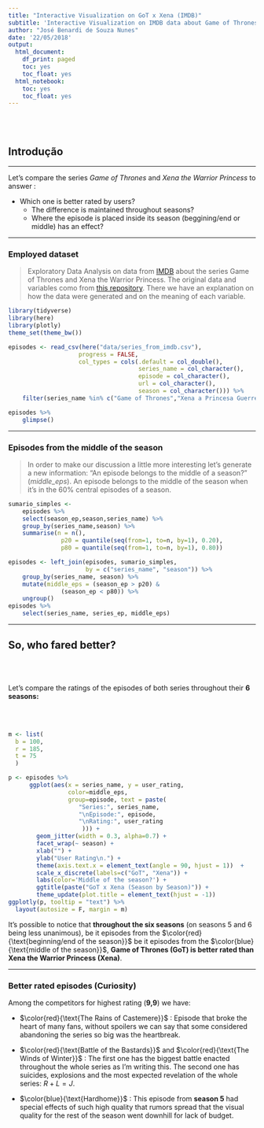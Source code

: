 ```yaml
---
title: "Interactive Visualization on GoT x Xena (IMDB)"
subtitle: 'Interactive Visualization on IMDB data about Game of Thrones (GoT) and Xena the Warrior Princess'
author: "José Benardi de Souza Nunes"
date: '22/05/2018'
output:
  html_document:
    df_print: paged
    toc: yes
    toc_float: yes
  html_notebook:
    toc: yes
    toc_float: yes
---
```


<br></br>

## Introdução

***

Let's compare the series *Game of Thrones* and *Xena the Warrior Princess* to answer :

 * Which one is better rated by users?
    + The difference is maintained throughout seasons?
    + Where the episode is placed inside its season (beggining/end or middle) has an effect?

***

### Employed dataset

> Exploratory Data Analysis on data from [IMDB](https://www.imdb.com/) about the series Game of Thrones and Xena the Warrior Princess. The original data and variables como from [this repository](https://github.com/nazareno/imdb-series). There we have an explanation on how the data were generated and on the meaning of each variable.

```r
library(tidyverse)
library(here)
library(plotly)
theme_set(theme_bw())
```

```r
episodes <- read_csv(here("data/series_from_imdb.csv"), 
                    progress = FALSE,
                    col_types = cols(.default = col_double(), 
                                     series_name = col_character(), 
                                     episode = col_character(), 
                                     url = col_character(),
                                     season = col_character())) %>% 
    filter(series_name %in% c("Game of Thrones","Xena a Princesa Guerreira")) 

episodes %>% 
    glimpse()
```

****

### Episodes from the middle of the season

>In order to make our discussion a little more interesting let's generate a new information: "An episode belongs to the middle of a season?" (*middle_eps*). An episode belongs to the middle of the season when it's in the 60% central episodes of a season.  

```r
sumario_simples <- 
    episodes %>% 
    select(season_ep,season,series_name) %>%
    group_by(series_name,season) %>% 
    summarise(n = n(),
               p20 = quantile(seq(from=1, to=n, by=1), 0.20),
               p80 = quantile(seq(from=1, to=n, by=1), 0.80))

episodes <- left_join(episodes, sumario_simples,
                      by = c("series_name", "season")) %>% 
    group_by(series_name, season) %>%
    mutate(middle_eps = (season_ep > p20) &
               (season_ep < p80)) %>% 
    ungroup()
episodes %>% 
    select(series_name, series_ep, middle_eps)
```

***

## So, who fared better?

<br></br>

Let's compare the ratings of the episodes of both series throughout their **6 seasons:**

<br></br>

```r
m <- list(
  b = 100,
  r = 185,
  t = 75
  )

p <- episodes %>% 
      ggplot(aes(x = series_name, y = user_rating, 
                 color=middle_eps,
                 group=episode, text = paste(
                    "Series:", series_name,
                    "\nEpisode:", episode,
                    "\nRating:", user_rating
                     ))) + 
        geom_jitter(width = 0.3, alpha=0.7) +
        facet_wrap(~ season) +
        xlab("") +
        ylab("User Rating\n.") +
        theme(axis.text.x = element_text(angle = 90, hjust = 1))  +
        scale_x_discrete(labels=c("GoT", "Xena")) +
        labs(color='Middle of the season?') +
        ggtitle(paste("GoT x Xena (Season by Season)")) +
        theme_update(plot.title = element_text(hjust = -1))
ggplotly(p, tooltip = "text") %>%
  layout(autosize = F, margin = m)
```

It's possible to notice that **throughout the six seasons** (on seasons 5 and 6 being less unanimous), be it episodes from the $\color{red}{\text{beginning/end of the season}}$ be it episodes from the $\color{blue}{\text{middle of the season}}$, **Game of Thrones (GoT) is better rated than Xena the Warrior Princess (Xena)**. 

***

### Better rated episodes (Curiosity)

Among the competitors for highest rating (**9,9**) we have:

* $\color{red}{\text{The Rains of Castemere}}$ : Episode that broke the heart of many fans, without spoilers we can say that some considered abandoning the series so big was the heartbreak. 

* $\color{red}{\text{Battle of the Bastards}}$ and $\color{red}{\text{The Winds of Winter}}$ : The first one has the biggest battle enacted throughout the whole series as I'm writing this. The second one has suicides, explosions and the most expected revelation of the whole series:  $R + L = J$. 

* $\color{blue}{\text{Hardhome}}$ : This episode from **season 5** had special effects of such high quality that rumors spread that the visual quality for the rest of the season went downhill  for lack of budget.

